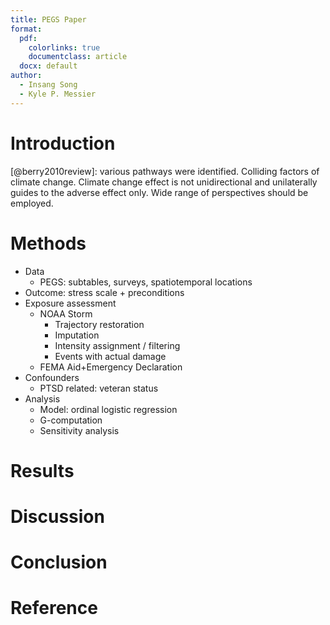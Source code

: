 ```yaml
---
title: PEGS Paper
format:
  pdf:
    colorlinks: true
    documentclass: article
  docx: default
author:
  - Insang Song
  - Kyle P. Messier
---
```



# Introduction




[@berry2010review]: various pathways were identified. Colliding factors of climate change. Climate change effect is not unidirectional and unilaterally guides to the adverse effect only. Wide range of perspectives should be employed.


# Methods
- Data
    - PEGS: subtables, surveys, spatiotemporal locations
- Outcome: stress scale + preconditions
- Exposure assessment
    - NOAA Storm
        - Trajectory restoration
        - Imputation
        - Intensity assignment / filtering
        - Events with actual damage
    - FEMA Aid+Emergency Declaration
- Confounders
    - PTSD related: veteran status
- Analysis
    - Model: ordinal logistic regression
    - G-computation
    - Sensitivity analysis


# Results



# Discussion



# Conclusion



# Reference
